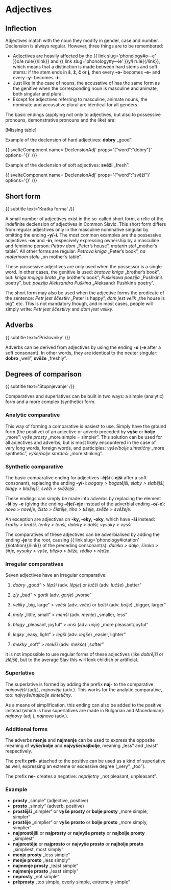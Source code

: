 # Adjectives

## Inflection

Adjectives match with the noun they modify in gender, case and number. Declension is always regular. However, three things are to be remembered:

- Adjectives are heavily affected by the {{ link slug='phonology#o--e' }}o/e rule{{/link}} and {{ link slug='phonology#y--ie' }}y/i rule{{/link}}, which means that a distinction is made between hard stems and soft stems: if the stem ends in **š**, **ž**, **č** or **j**, then every **-o-** becomes **-e-** and every **-y-** becomes **-i-**.
- Just like in the case of nouns, the accusative of has the same form as the genitive when the corresponding noun is masculine and animate, both singular and plural.
- Except for adjectives referring to masculine, animate nouns, the nominate and accusative plural are identical for all genders.

The basic endings (applying not only to adjectives, but also to possessive pronouns, demonstrative pronouns and the like) are:

[Missing table]

Example of the declension of hard adjectives: **dobry** „good”:

{{ svelteComponent name='DeclensionAdj' props='{"word":"dobry"}' options='{}' /}}

Example of the declension of soft adjectives: **svěži** „fresh”:

{{ svelteComponent name='DeclensionAdj' props='{"word":"svěži"}' options='{}' /}}

## Short form
{{ subtitle text='Kratka forma' /}}

A small number of adjectives exist in the so-called short form, a relic of the indefinite declension of adjectives in Common Slavic. This short form differs from regular adjectives only in the masculine nominative singular by omitting the ending **-y/-i**. The most common examples are the possessive adjectives **-ov** and **-in**, respecively expressing ownership by a masculine and feminine person: *Petrov dom* „Peter’s house”, *materin stol* „mother’s table”. All other forms are regular: *Petrova kniga* „Peter’s book”, *na materinom stolu* „on mother’s table”.

These possessive adjectives are only used when the possessor is a single word. In other cases, the genitive is used: *bratova kniga* „brother’s book”, but: *kniga mojego brata* „my brother’s book”; *Puškinova poezija* „Pushkin’s poetry”, but: *poezija Aleksandra Puškina* „Aleksandr Pushkin’s poetry”.

The short form may also be used when the adjective forms the predicate of the sentence: *Petr jest ščestliv* „Peter is happy”, *dom jest velik* „the house is big”, etc. This is not mandatory though, and in most cases, people will simply write: *Petr jest ščestlivy* and *dom jest veliky*.

## Adverbs
{{ subtitle text='Prislovniky' /}}

Adverbs can be derived from adjectives by using the ending **-o** (**-e** after a soft consonant). In other words, they are identical to the neuter singular: **dobro** „well”, **svěže** „freshly”.

## Degrees of comparison
{{ subtitle text='Stupnjevanje' /}}

Comparatives and superlatives can be built in two ways: a simple (analytic) form and a more complex (synthetic) form.

### Analytic comparative

This way of forming a comparative is easiest to use. Simply have the ground form (the positive) of an adjective or adverb preceded by **vyše** or **bolje** „more”: *vyše prosty* „more simple = simpler”. This solution can be used for all adjectives and adverbs, but is most likely encountered in the case of very long words, foreign words, and participles: *vyše/bolje sintetičny* „more synthetic”, *vyše/bolje smrdeči* „more stinking”.

### Synthetic comparative

The basic comparative ending for adjectives **-ějši** (**-ejši** after a soft consonant), replacing the ending **-y/-i**: *bogaty > bogatějši, slaby > slabějši, blagy > blažejši, svěži > svěžejši*.

These endings can simply be made into adverbs by replacing the element **-ši** by **-e** (giving the ending **-ěje/-eje** instead of the adverbial ending **-o/-e**): *novo > nověje, čisto > čistěje, tiho > tišeje, svěže > svěžeje*.

An exception are adjectives on **-ky, -eky, -oky**, which have **-ši** instead: *kratky > kratši, tenky > tenši, daleky > dalši, vysoky > vysši*.

The comparatives of these adjectives can be adverbialised by adding the ending **-je** to the root, causing {{ link slug='phonology#iotation' }}iotation{{/link}} of the preceding consonant(s): *daleko > dalje, široko > širje, vysoky > vyše, blizko > bliže, rědko > rědže*.

### Irregular comparatives

Seven adjectives have an irregular comparative:

1. *dobry* „good” > *lěpši* (adv. *lěpje*) or *lučši* (adv. *lučše*) „better”

2. *zly* „bad” > *gorši* (adv. *gorje*) „worse”

3. *veliky* „big, large” > *večši* (adv. *veče*) or *bolši* (adv. *bolje*) „bigger, larger”

4. *maly* „little, small” > *menši* (adv. *menje*) „smaller, less”

5. *blagy* „pleasant, joyful” > *unši* (adv. *unje*) „more pleasant/joyful”

6. *legky* „easy, light” > *legši* (adv. *legše*) „easier, lighter”

7. *mekky* „soft” > *mekši* (adv. *mekše*) „softer”

It is not impossible to use regular forms of these adjectives (like *dobrějši* or *zlějši*), but to the average Slav this will look childish or artificial.

### Superlative

The superlative is formed by adding the prefix **naj-** to the comparative: *najnovějši* (adj.), *najnověje* (adv.). This works for the analytic comparative, too: *najvyše/najbolje sintetičny*.

As a means of simplification, this ending can also be added to the positive instead (which is how superlatives are made in Bulgarian and Macedonian): *najnovy* (adj.), *najnovo* (adv.).

### Additional forms

The adverbs **menje** and **najmenje** can be used to express the opposite meaning of **vyše/bolje** and **najvyše/najbolje**, meaning „less” and „least” respectively.

The prefix **prě-** attached to the positive can be used as a kind of superlative as well, expressing an extreme or excessive degree („very”, „too”).

The prefix **ne-** creates a negative: *neprijetny* „not pleasant, unpleasant”.

### Example

- **prosty** „simple“ (adjective, positive)
- **prosto** „simply“ (adverb, positive)
- **prostějši** „simpler“ or **vyše prosty** or **bolje prosty** „more simple, simpler“
- **prostěje** „simplier“ or **vyše prosto** or **bolje prosto** „more simply, simplier“
- **najprostějši** or **najprosty** or **najvyše prosty** or **najbolje prosty** „simplest“
- **najprostěje** or **najprosto** or **najvyše prosto** or **najbolje prosto** „simpliest, most simply“
- **menje prosty** „less simple“
- **menje prosto** „less simply“
- **najmenje prosty** „least simple“
- **najmenje prosto** „least simply“
- **neprosty** „not simple“
- **prěprosty** „too simple, overly simple, extremely simple“
